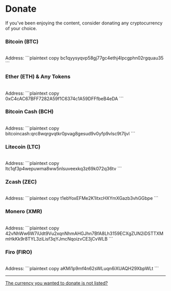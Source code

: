 
# Donate

If you've been enjoying the content, consider donating any cryptocurrency of your choice.

### Bitcoin (BTC)

<br/>
<Features>
  <Feature index={0} centered style={{
    display: 'flex',
    alignItems: 'end',
    justifyContent: 'center',
    backgroundImage: 'url(/assets/wallets/btc.png)',
    backgroundSize: 'cover',
    backgroundPosition: 'center',
    color: '#fff',
    aspectRatio: '1 / 1'
  }}>
  </Feature>
  <Feature index={1} large>
    <div>
    Address:
    ```plaintext copy
    bc1qyysyqvp58gj77gc4ethj4lpcgphn02rgquau35
    ```
    </div>
  </Feature>
</Features>

### Ether (ETH) & Any Tokens

<br/>
<Features>
  <Feature index={0} centered style={{
    display: 'flex',
    alignItems: 'end',
    justifyContent: 'center',
    backgroundImage: 'url(/assets/wallets/eth.png)',
    backgroundSize: 'cover',
    backgroundPosition: 'center',
    color: '#fff',
    aspectRatio: '1 / 1'
  }}>
  </Feature>
  <Feature index={1} large>
    <div>
    Address:
    ```plaintext copy
    0xC4cAC67BFF7282A59f1C6374c1A59DFFfbeB4eDA
    ```
    </div>
  </Feature>
</Features>

### Bitcoin Cash (BCH)

<br/>
<Features>
  <Feature index={0} centered style={{
    display: 'flex',
    alignItems: 'end',
    justifyContent: 'center',
    backgroundImage: 'url(/assets/wallets/bch.png)',
    backgroundSize: 'cover',
    backgroundPosition: 'center',
    color: '#fff',
    aspectRatio: '1 / 1'
  }}>
  </Feature>
  <Feature index={1} large>
    <div>
    Address:
    ```plaintext copy
    bitcoincash:qrc8wqrgvqtkr0pvag8gesud9v0yfp9vlsc9t7ljvl
    ```
    </div>
  </Feature>
</Features>

### Litecoin (LTC)

<br/>
<Features>
  <Feature index={0} centered style={{
    display: 'flex',
    alignItems: 'end',
    justifyContent: 'center',
    backgroundImage: 'url(/assets/wallets/ltc.png)',
    backgroundSize: 'cover',
    backgroundPosition: 'center',
    color: '#fff',
    aspectRatio: '1 / 1'
  }}>
  </Feature>
  <Feature index={1} large>
    <div>
    Address:
    ```plaintext copy
    ltc1qf3p4wepuwma8ww5nlsuveexkq3z69k072q36tv
    ```
    </div>
  </Feature>
</Features>

### Zcash (ZEC)

<br/>
<Features>
  <Feature index={0} centered style={{
    display: 'flex',
    alignItems: 'end',
    justifyContent: 'center',
    backgroundImage: 'url(/assets/wallets/zec.png)',
    backgroundSize: 'cover',
    backgroundPosition: 'center',
    color: '#fff',
    aspectRatio: '1 / 1'
  }}>
  </Feature>
  <Feature index={1} large>
    <div>
    Address:
    ```plaintext copy
    t1ebYoxEFMe2K1itxcHXYmXGazb3vhGGbpe
    ```
    </div>
  </Feature>
</Features>

### Monero (XMR)

<br/>
<Features>
  <Feature index={0} centered style={{
    display: 'flex',
    alignItems: 'end',
    justifyContent: 'center',
    backgroundImage: 'url(/assets/wallets/xmr.png)',
    backgroundSize: 'cover',
    backgroundPosition: 'center',
    color: '#fff',
    aspectRatio: '1 / 1'
  }}>
  </Feature>
  <Feature index={1} large>
    <div>
    Address:
    ```plaintext copy
    42vNhWw6W7iUdt9Vu2xqnNhmAHGJhn7BfA8Lh3159ECXgZUN2iDSTTXMmHkKk9r8TYL3ziLisf3qYJmcNqoizvCE3jCvWLB
    ```
    </div>
  </Feature>
</Features>

### Firo (FIRO)

<br/>
<Features>
  <Feature index={0} centered style={{
    display: 'flex',
    alignItems: 'end',
    justifyContent: 'center',
    backgroundImage: 'url(/assets/wallets/firo.png)',
    backgroundSize: 'cover',
    backgroundPosition: 'center',
    color: '#fff',
    aspectRatio: '1 / 1'
  }}>
  </Feature>
  <Feature index={1} large>
    <div>
    Address:
    ```plaintext copy
    aKMi1p9mf4n62sWLuqn6iXUAQH29XbpWLt
    ```
    </div>
  </Feature>
</Features>

---

[The currency you wanted to donate is not listed?](https://twitter.com/messages/compose?recipient_id=493540838)